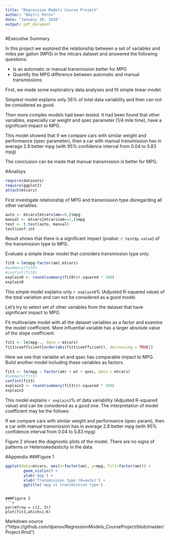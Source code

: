 ```yaml
---
title: "Regression Models Course Project"
author: "Dmitri Perov"
date: "January 28, 2016"
output: pdf_document
---
```

#Executive Summary

In this project we explored the relationship  between a set of variables and miles per gallon (MPG) in the mtcars dataset and answered the following questions: 

* Is an automatic or manual transmission better for MPG
* Quantify the MPG difference between automatic and manual transmissions

First, we made some exploratory data analyses and fit simple linear model.

Simplest model explains only 36% of total data variability and then can not be considered as good. 

Then more complex models had been tested. It had been found that other variables, especially car weight and qsec parameter (1/4 mile time), have a significant impact to MPG.

This model showed that if we compare cars with similar weight and performance (qsec parameter), then a car with manual transmission has in average 2.8 better mpg (with 95% confidence interval from 0.04 to 5.83 mpg) 

The conclusion can be made that manual transmission is better for MPG.

#Analisys
```r
require(datasets)
require(ggplot2)
attach(mtcars)
```
First investigate relationship of MPG and transmission type disregarding all other variables. 
```r
auto <- mtcars[mtcars$am==0,]$mpg 
manual <- mtcars[mtcars$am==1,]$mpg
test <- t.test(auto, manual)
test$conf.int
```
Result shows that there is a significant impact (pvalue: `r test$p.value`) of the transmission type to MPG.

Evaluate a simple linear model that considers transmission type only.
```r
fit0 <-lm(mpg~factor(am),mtcars)
#summary(fit0)
#confint(fit0)
explain0 <- round(summary(fit0)$r.squared * 100)
explain0
```
This simple model explains only `r explain0`% (Adjusted R-squared value) of the total variation and can not be considered as a good model.

Let's try to select set of other variables from the dataset that have significant impact to MPG.

Fit multivariate model with all the dataset variables as a factor and
examine the model coefficient. More influential variable has a larger absolute value of the slope coefficient.
```r
fit1 <- lm(mpg~., data = mtcars)
fit1$coefficient[order(abs(fit1$coefficient), decreasing = TRUE)]
```
Here we see that variable wt and qsec has comparable impact to MPG.
Build another model including these variables as factors.

```r
fit3 <- lm(mpg ~ factor(am) + wt + qsec, data = mtcars)
#summary(fit3)
confint(fit3)
explain3 <- round(summary(fit3)$r.squared * 100)
explain3
```
This model explains `r explain3`% of data variability (Adjusted R-squared value) and can be considered as a good one.
The interpretation of model coefficient may be the follows:

If we compare cars with similar weight and performance (qsec param), then a car with manual transmission has in average 2.8 better mpg (with 95% confidence interval from 0.04 to 5.83 mpg) 

Figure 2 shows the diagnostic plots of the model. There are no signs of
patterns or Heteroskedasticity in the data.

#Appendix
###Figure 1
```r
ggplot(data=mtcars, aes(x=factor(am), y=mpg, fill=factor(am))) +
        geom_violin() +
        ylab('mpg') + 
        xlab('Transmission type (0=auto)') + 
        ggtitle('mpg vs transmission type')
```
```

###Figure 2
```r
par(mfrow = c(2, 3))
plot(fit3,which=1:6)
```
Markdown source
("https://github.com/dperov/RegressionModels_CourseProject/blob/master/Project.Rmd")